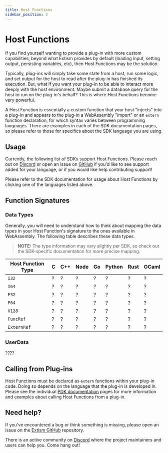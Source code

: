 ```yaml
---
title: Host Functions
sidebar_position: 2
---
```



# Host Functions

If you find yourself wanting to provide a plug-in with more custom capabilities, beyond what Extism 
provides by default (loading input, setting output, persisting variables, etc), then Host Functions 
may be the solution. 

Typically, plug-ins will simply take some state from a host, run some logic, and set output for the
host to read after the plug-in has finished its execution. But, what if you want your plug-in to be
able to interact more deeply with the host environment. Maybe submit a database query for the host 
to run on the plug-in's behalf? This is where Host Functions become very powerful. 

A Host Function is essentially a custom function that your host "injects" into a plug-in and appears
to the plug-in a WebAssembly "import" or an `extern` function declaration, for which syntax varies
between programming languages. There are examples in each of the SDK documentation pages, so please
refer to those for specifics about the SDK language you are using.

## Usage

Currently, the following list of SDKs support Host Functions. Please reach out on [Discord](https://discord.gg/cx3usBCWnc) 
or open an issue on [GitHub](https://github.com/extism/extism/issues) if you'd like to see support
added for your language, or if you would like help contributing support!

<div className="sdk-quickstart">
    <SDKLogoLinks only={["C", "C++", "Go", "Node", "Python", "Rust", "OCaml"]}/>
</div>


Please refer to the SDK documentation for usage about Host Functions by clicking one of the languages
listed above.

## Function Signatures

### Data Types

Generally, you will need to understand how to think about mapping the data types in your Host Function's
signature to the ones available in WebAssembly. The following table describes these data types. 

> **NOTE:** The type information may vary slightly per SDK, so check out the SDK-specific documentation
for more precise mapping.

| Host Function Type | C | C++ | Node | Go | Python | Rust | OCaml |
| ------------------ | - | --- | ---- | -- | ------ | ---- | ----- |
| `I32` | ? | ? | ? | ? | ? | ? | ? |
| `I64` | ? | ? | ? | ? | ? | ? | ? |
| `F32` | ? | ? | ? | ? | ? | ? | ? |
| `F64` | ? | ? | ? | ? | ? | ? | ? |
| `V128` | ? | ? | ? | ? | ? | ? | ? |
| `FuncRef` | ? | ? | ? | ? | ? | ? | ? |
| `ExternRef` | ? | ? | ? | ? | ? | ? | ? |

### UserData 

????

## Calling from Plug-ins

Host Functions must be declared as `extern` functions within your plug-in code. Doing so depends on
the language that the plug-in is developed in. Please see the individual [PDK documentation](/docs/category/write-a-plug-in) pages
for more information and examples about calling Host Functions from a plug-in.


## Need help?

If you've encountered a bug or think something is missing, please open an issue on the [Extism GitHub](https://github.com/extism/extism) repository.

There is an active community on [Discord](https://discord.gg/cx3usBCWnc) where the project maintainers and users can help you. Come hang out!

